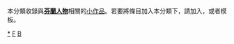 {{Catnav|頁面分類|地理|国家|欧洲国家|芬蘭|芬兰人}}
{{Catnav|頁面分類|地理|国家|按國家分類|各國人物|芬兰人}}
{{Catnav|頁面分類|各種主題的頁面分類|按國家分類|各國人物|芬兰人}}
{{Catnav|頁面分類|人物|各國人物|芬兰人}}
{{hidden category}}
{{WPSS-cat}}
本分類收錄與'''[[芬蘭|芬蘭]][[:Category:芬兰人|人物]]'''相關的[[Wikipedia:小作品|小作品]]。若要將條目加入本分類下，請加入'''{{tl|Finland-bio-stub}}'''，或者'''{{tl|芬蘭人物小作品}}'''模板。

[[Category:芬蘭人|*]]
[[Category:歐洲人物小作品|F]]
[[Category:芬蘭小作品|B]]